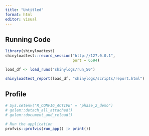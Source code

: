 ```yaml
---
title: "Untitled"
format: html
editor: visual
---
```


## Running Code

```r
library(shinyloadtest)
shinyloadtest::record_session("http://127.0.0.1",
                              port = 6594)
```

```r
load_df <- load_runs("shinylogs/run_50")

shinyloadtest_report(load_df, "shinylogs/scripts/report.html")
```

## Profile
```r
# Sys.setenv("R_CONFIG_ACTIVE" = "phase_2_demo")
# golem::detach_all_attached()
# golem::document_and_reload()

# Run the application
profvis::profvis(run_app() |> print())
```
